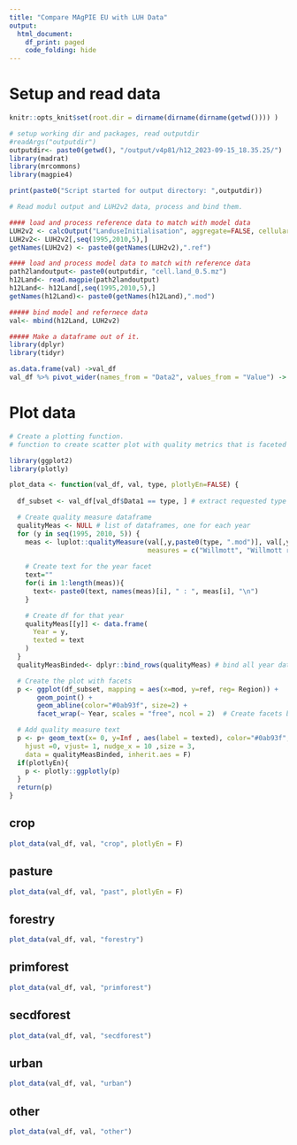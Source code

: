 ```yaml
---
title: "Compare MAgPIE EU with LUH Data"
output:
  html_document:
    df_print: paged
    code_folding: hide
---
```


# Setup and read data
```r
knitr::opts_knit$set(root.dir = dirname(dirname(dirname(getwd()))) )
```

```r
# setup working dir and packages, read outputdir
#readArgs("outputdir")
outputdir<- paste0(getwd(), "/output/v4p81/h12_2023-09-15_18.35.25/")
library(madrat)
library(mrcommons)
library(magpie4)
```

```r
print(paste0("Script started for output directory: ",outputdir))
```

```r
# Read modul output and LUH2v2 data, process and bind them.

#### load and process reference data to match with model data
LUH2v2 <- calcOutput("LanduseInitialisation", aggregate=FALSE, cellular = TRUE, nclasses="seven")
LUH2v2<- LUH2v2[,seq(1995,2010,5),]
getNames(LUH2v2) <- paste0(getNames(LUH2v2),".ref")

#### load and process model data to match with reference data
path2landoutput<- paste0(outputdir, "cell.land_0.5.mz")
h12Land<- read.magpie(path2landoutput)
h12Land<- h12Land[,seq(1995,2010,5),]
getNames(h12Land)<- paste0(getNames(h12Land),".mod")

##### bind model and refernece data
val<- mbind(h12Land, LUH2v2) 

##### Make a dataframe out of it.
library(dplyr)
library(tidyr)

as.data.frame(val) ->val_df
val_df %>% pivot_wider(names_from = "Data2", values_from = "Value") -> val_df


```


# Plot data


```r
# Create a plotting function.
# function to create scatter plot with quality metrics that is faceted by years

library(ggplot2)
library(plotly)

plot_data <- function(val_df, val, type, plotlyEn=FALSE) {
  
  df_subset <- val_df[val_df$Data1 == type, ] # extract requested type from data

  # Create quality measure dataframe
  qualityMeas <- NULL # list of dataframes, one for each year
  for (y in seq(1995, 2010, 5)) {
    meas <- luplot::qualityMeasure(val[,y,paste0(type, ".mod")], val[,y,paste0(type, ".ref")], 
                                   measures = c("Willmott", "Willmott refined", "Nash Sutcliffe", "RMSE", "MAE"))
    
    # Create text for the year facet 
    text=""
    for(i in 1:length(meas)){
      text<- paste0(text, names(meas)[i], " : ", meas[i], "\n")
    }

    # Create df for that year
    qualityMeas[[y]] <- data.frame(
      Year = y,
      texted = text
    )
  }
  qualityMeasBinded<- dplyr::bind_rows(qualityMeas) # bind all year dataframes

  # Create the plot with facets
  p <- ggplot(df_subset, mapping = aes(x=mod, y=ref, reg= Region)) + 
       geom_point() + 
       geom_abline(color="#0ab93f", size=2) + 
       facet_wrap(~ Year, scales = "free", ncol = 2)  # Create facets based on 'Year'

  # Add quality measure text
  p <- p+ geom_text(x= 0, y=Inf , aes(label = texted), color="#0ab93f", 
    hjust =0, vjust= 1, nudge_x = 10 ,size = 3,
    data = qualityMeasBinded, inherit.aes = F)
  if(plotlyEn){
    p <- plotly::ggplotly(p)
  }
  return(p)
}

```


## crop
```r
plot_data(val_df, val, "crop", plotlyEn = F)
```

## pasture
```r
plot_data(val_df, val, "past", plotlyEn = F)
```

## forestry
```r
plot_data(val_df, val, "forestry")
```

## primforest
```r
plot_data(val_df, val, "primforest")
```

## secdforest
```r
plot_data(val_df, val, "secdforest")
```

## urban
```r
plot_data(val_df, val, "urban")
```

## other
```r
plot_data(val_df, val, "other")
```